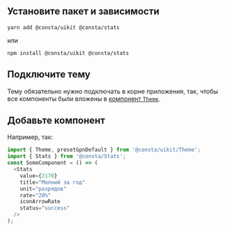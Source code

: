 ## Установите пакет и зависимости

`yarn add @consta/uikit @consta/stats`

или

`npm install @consta/uikit @consta/stats`

## Подключите тему

Тему обязательно нужно подключать в корне приложения, так, чтобы все компоненты были вложены в [компонент `Theme`](##LIBS.LIB.STAND/lib:uikit/stand:components-theme-stable).

## Добавьте компонент

Например, так:

```js
import { Theme, presetGpnDefault } from '@consta/uikit/Theme';
import { Stats } from '@consta/Stats';
const SomeComponent = () => (
  <Stats
    value={2170}
    title="Молний за год"
    unit="разрядов"
    rate="20%"
    iconArrowRate
    status="success"
  />
);
```
